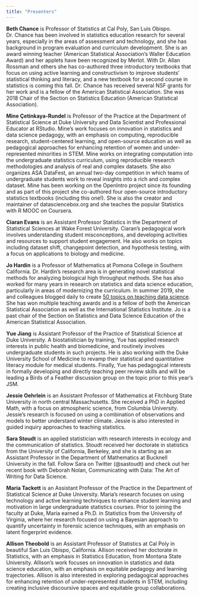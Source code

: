 ```yaml
---
title: "Presenters"
---
```


**Beth Chance** is Professor of Statistics at Cal Poly, San Luis Obispo. Dr. Chance has been involved in statistics education research for several years, especially in the areas of assessment and technology, and she has background in program evaluation and curriculum development. She is an award winning teacher (American Statistical Association's Waller Education Award) and her applets have been recognized by Merlot. With Dr. Allan Rossman and others she has co-authored three introductory textbooks that focus on using active learning and constructivism to improve students' statistical thinking and literacy, and a new textbook for a second course in statistics is coming this fall. Dr. Chance has received several NSF grants for her work and is a fellow of the American Statistical Association. She was 2018 Chair of the Section on Statistics Education (American Statistical Association).

**Mine Çetinkaya-Rundel** is Professor of the Practice at the Department of Statistical Science at Duke University and Data Scientist and Professional Educator at RStudio. Mine's work focuses on innovation in statistics and data science pedagogy, with an emphasis on computing, reproducible research, student-centered learning, and open-source education as well as pedagogical approaches for enhancing retention of women and under-represented minorities in STEM. Mine works on integrating computation into the undergraduate statistics curriculum, using reproducible research methodologies and analysis of real and complex datasets. She also organizes ASA DataFest, an annual two-day competition in which teams of undergraduate students work to reveal insights into a rich and complex dataset. Mine has been working on the OpenIntro project since its founding and as part of this project she co-authored four open-source introductory statistics textbooks (including this one!). She is also the creator and maintainer of datasciencebox.org and she teaches the popular Statistics with R MOOC on Coursera.

**Ciaran Evans** is an Assistant Professor Statistics in the Department of Statistical Sciences at Wake Forest University. Ciaran's pedagogical work involves understanding student misconceptions, and developing activities and resources to support student engagement. He also works on topics including dataset shift, changepoint detection, and hypothesis testing, with a focus on applications to biology and medicine.

**Jo Hardin** is a Professor of Mathematics at Pomona College in Southern California. Dr. Hardin's research area is in generating novel statistical methods for analyzing biological high throughput methods. She has also worked for many years in research on statistics and data science education, particularly in areas of modernizing the curriculum. In summer 2019, she and colleagues blogged daily to create [50 topics on teaching data science](https://teachdatascience.com/). She has won multiple teaching awards and is a fellow of both the American Statistical Association as well as the International Statistics Institute. Jo is a past chair of the Section on Statistics and Data Science Education of the American Statistical Association.

**Yue Jiang** is Assistant Professor of the Practice of Statistical Science at Duke University. A biostatistician by training, Yue has applied research interests in public health and biomedicine, and routinely involves undergraduate students in such projects. He is also working with the Duke University School of Medicine to revamp their statistical and quantitative literacy module for medical students. Finally, Yue has pedagogical interests in formally developing and directly teaching peer review skills and will be leading a Birds of a Feather discussion group on the topic prior to this year's JSM.

**Jessie Oehrlein** is an Assistant Professor of Mathematics at Fitchburg State University in north central Massachusetts. She received a PhD in Applied Math, with a focus on atmospheric science, from Columbia University. Jessie's research is focused on using a combination of observations and models to better understand winter climate. Jessie is also interested in guided inquiry approaches to teaching statistics.

**Sara Stoudt** is an applied statistician with research interests in ecology and the communication of statistics. Stoudt received her doctorate in statistics from the University of California, Berkeley, and she is starting as an Assistant Professor in the Department of Mathematics at Bucknell University in the fall. Follow Sara on Twitter (@sastoudt) and check out her recent book with Deborah Nolan, Communicating with Data: The Art of Writing for Data Science.

**Maria Tackett** is an Assistant Professor of the Practice in the Department of Statistical Science at Duke University. Maria's research focuses on using technology and active learning techniques to enhance student learning and motivation in large undergraduate statistics courses. Prior to joining the faculty at Duke, Maria earned a Ph.D. in Statistics from the University of Virginia, where her research focused on using a Bayesian approach to quantify uncertainty in forensic science techniques, with an emphasis on latent fingerprint evidence.

**Allison Theobold** is an Assistant Professor of Statistics at Cal Poly in beautiful San Luis Obispo, California. Allison received her doctorate in Statistics, with an emphasis in Statistics Education, from Montana State University. Allison's work focuses on innovation in statistics and data science education, with an emphasis on equitable pedagogy and learning trajectories. Allison is also interested in exploring pedagogical approaches for enhancing retention of under-represented students in STEM, including creating inclusive discoursive spaces and equitable group collaborations.
